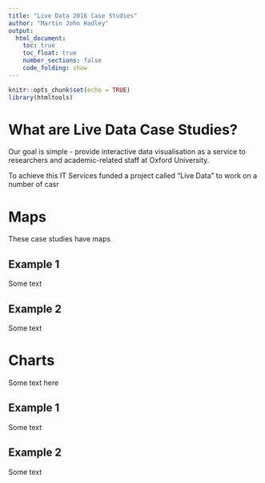 ```yaml
---
title: "Live Data 2016 Case Studies"
author: "Martin John Hadley"
output: 
  html_document:
    toc: true
    toc_float: true
    number_sections: false
    code_folding: show
---
```

```r
knitr::opts_chunk$set(echo = TRUE)
library(htmltools)
```

# What are Live Data Case Studies?

Our goal is simple - provide interactive data visualisation as a service to researchers and academic-related staff at Oxford University.

To achieve this IT Services funded a project called "Live Data" to work on a number of casr

# Maps

These case studies have maps

## Example 1

Some text

## Example 2

Some text

# Charts

Some text here

## Example 1

Some text

## Example 2

Some text
